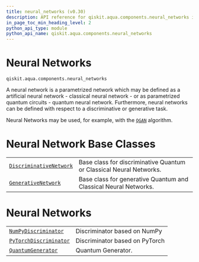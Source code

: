 ```yaml
---
title: neural_networks (v0.30)
description: API reference for qiskit.aqua.components.neural_networks in qiskit v0.30
in_page_toc_min_heading_level: 2
python_api_type: module
python_api_name: qiskit.aqua.components.neural_networks
---
```


<span id="module-qiskit.aqua.components.neural_networks" />

<span id="qiskit-aqua-components-neural-networks" />

<span id="neural-networks-qiskit-aqua-components-neural-networks" />

# Neural Networks

`qiskit.aqua.components.neural_networks`

A neural network is a parametrized network which may be defined as a artificial neural network - classical neural network - or as parametrized quantum circuits - quantum neural network. Furthermore, neural networks can be defined with respect to a discriminative or generative task.

Neural Networks may be used, for example, with the [`QGAN`](qiskit.aqua.algorithms.QGAN "qiskit.aqua.algorithms.QGAN") algorithm.

# Neural Network Base Classes

|                                                                                                                                                        |                                                                     |
| ------------------------------------------------------------------------------------------------------------------------------------------------------ | ------------------------------------------------------------------- |
| [`DiscriminativeNetwork`](qiskit.aqua.components.neural_networks.DiscriminativeNetwork "qiskit.aqua.components.neural_networks.DiscriminativeNetwork") | Base class for discriminative Quantum or Classical Neural Networks. |
| [`GenerativeNetwork`](qiskit.aqua.components.neural_networks.GenerativeNetwork "qiskit.aqua.components.neural_networks.GenerativeNetwork")             | Base class for generative Quantum and Classical Neural Networks.    |

# Neural Networks

|                                                                                                                                                     |                                |
| --------------------------------------------------------------------------------------------------------------------------------------------------- | ------------------------------ |
| [`NumPyDiscriminator`](qiskit.aqua.components.neural_networks.NumPyDiscriminator "qiskit.aqua.components.neural_networks.NumPyDiscriminator")       | Discriminator based on NumPy   |
| [`PyTorchDiscriminator`](qiskit.aqua.components.neural_networks.PyTorchDiscriminator "qiskit.aqua.components.neural_networks.PyTorchDiscriminator") | Discriminator based on PyTorch |
| [`QuantumGenerator`](qiskit.aqua.components.neural_networks.QuantumGenerator "qiskit.aqua.components.neural_networks.QuantumGenerator")             | Quantum Generator.             |

